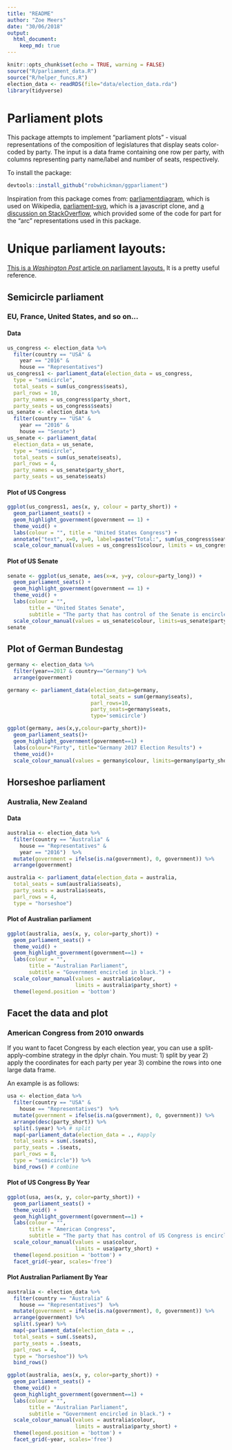```yaml
---
title: "README"
author: "Zoe Meers"
date: "30/06/2018"
output: 
  html_document:
    keep_md: true
---
```


```r
knitr::opts_chunk$set(echo = TRUE, warning = FALSE)
source("R/parliament_data.R")
source("R/helper_funcs.R")
election_data <- readRDS(file="data/election_data.rda")
library(tidyverse)
```

# Parliament plots

This package attempts to implement "parliament plots" - visual representations of the composition of legislatures that display seats color-coded by party. The input is a data frame containing one row per party, with columns representing party name/label and number of seats,
respectively.

To install the package:
```r
devtools::install_github("robwhickman/ggparliament")
```

Inspiration from this package comes from: [parliamentdiagram](https://github.com/slashme/parliamentdiagram), which
is used on Wikipedia, [parliament-svg](https://github.com/juliuste/parliament-svg), which is a
javascript clone, and [a discussion on StackOverflow](http://stackoverflow.com/questions/42729174/creating-a-half-donut-or-parliamentary-seating-chart), which provided some of the code for part for the "arc" representations used in this package.

Unique parliament layouts:
==========================

[This is a *Washington Post* article on parliament layouts.](https://www.washingtonpost.com/news/monkey-cage/wp/2017/03/04/these-5-designs-influence-every-legislature-in-the-world-and-tell-you-how-each-governs/?utm_term=.e1e1c1c3c37b)
It is a pretty useful reference.


## Semicircle parliament

### EU, France, United States, and so on...

#### Data

```r
us_congress <- election_data %>%
  filter(country == "USA" &
    year == "2016" &
    house == "Representatives")
us_congress1 <- parliament_data(election_data = us_congress,
  type = "semicircle",
  total_seats = sum(us_congress$seats),
  parl_rows = 10,
  party_names = us_congress$party_short,
  party_seats = us_congress$seats)
us_senate <- election_data %>%
  filter(country == "USA" &
    year == "2016" &
    house == "Senate")
us_senate <- parliament_data(
  election_data = us_senate,
  type = "semicircle",
  total_seats = sum(us_senate$seats),
  parl_rows = 4,
  party_names = us_senate$party_short,
  party_seats = us_senate$seats)
```

#### Plot of US Congress

```r
ggplot(us_congress1, aes(x, y, colour = party_short)) +
  geom_parliament_seats() + 
  geom_highlight_government(government == 1) +
  theme_void() +
  labs(colour = "", title = "United States Congress") +
  annotate("text", x=0, y=0, label=paste("Total:", sum(us_congress$seats), "Reps"), fontface="bold", size=8) +
  scale_colour_manual(values = us_congress1$colour, limits = us_congress1$party_short)
```

#### Plot of US Senate

```r
senate <- ggplot(us_senate, aes(x=x, y=y, colour=party_long)) +
  geom_parliament_seats() + 
  geom_highlight_government(government == 1) +
  theme_void() +
  labs(colour = "", 
       title = "United States Senate",
       subtitle = "The party that has control of the Senate is encircled in black.") +
  scale_colour_manual(values = us_senate$colour, limits=us_senate$party_long)
senate 
```


## Plot of German Bundestag

```r
germany <- election_data %>%
  filter(year==2017 & country=="Germany") %>%
  arrange(government)

germany <- parliament_data(election_data=germany, 
                           total_seats = sum(germany$seats), 
                           parl_rows=10,
                           party_seats=germany$seats, 
                           type='semicircle')

ggplot(germany, aes(x,y,colour=party_short))+
  geom_parliament_seats()+
  geom_highlight_government(government==1) + 
  labs(colour="Party", title="Germany 2017 Election Results") + 
  theme_void()+
  scale_colour_manual(values = germany$colour, limits=germany$party_short)
```


## Horseshoe parliament

### Australia, New Zealand

#### Data

```r
australia <- election_data %>%
  filter(country == "Australia" &
    house == "Representatives" &
    year == "2016")  %>% 
  mutate(government = ifelse(is.na(government), 0, government)) %>% 
  arrange(government) 

australia <- parliament_data(election_data = australia,
  total_seats = sum(australia$seats),
  party_seats = australia$seats,
  parl_rows = 4,
  type = "horseshoe")
```

#### Plot of Australian parliament


```r
ggplot(australia, aes(x, y, color=party_short)) +
  geom_parliament_seats() + 
  theme_void() +
  geom_highlight_government(government==1) + 
  labs(colour = "", 
       title = "Australian Parliament",
       subtitle = "Government encircled in black.") +
  scale_colour_manual(values = australia$colour, 
                      limits = australia$party_short) + 
  theme(legend.position = 'bottom') 
```



## Facet the data and plot 
 
### American Congress from 2010 onwards

If you want to facet Congress by each election year, you can use a split-apply-combine strategy in the dplyr chain.
You must:
1) split by year
2) apply the coordinates for each party per year
3) combine the rows into one large data frame.

An example is as follows:
```r
usa <- election_data %>%
  filter(country == "USA" &
    house == "Representatives")  %>% 
  mutate(government = ifelse(is.na(government), 0, government)) %>% 
  arrange(desc(party_short)) %>% 
  split(.$year) %>% # split
  map(~parliament_data(election_data = ., #apply
  total_seats = sum(.$seats),
  party_seats = .$seats,
  parl_rows = 8,
  type = "semicircle")) %>%
  bind_rows() # combine
```

#### Plot of US Congress By Year
```r
ggplot(usa, aes(x, y, color=party_short)) +
  geom_parliament_seats() + 
  theme_void() +
  geom_highlight_government(government==1) + 
  labs(colour = "", 
       title = "American Congress",
       subtitle = "The party that has control of US Congress is encircled in black.") +
  scale_colour_manual(values = usa$colour, 
                      limits = usa$party_short) + 
  theme(legend.position = 'bottom') + 
  facet_grid(~year, scales='free')
```


#### Plot Australian Parliament By Year
```r
australia <- election_data %>%
  filter(country == "Australia" &
    house == "Representatives")  %>% 
  mutate(government = ifelse(is.na(government), 0, government)) %>% 
  arrange(government) %>% 
  split(.$year) %>%
  map(~parliament_data(election_data = .,
  total_seats = sum(.$seats),
  party_seats = .$seats,
  parl_rows = 4,
  type = "horseshoe")) %>%
  bind_rows()
```

```r
ggplot(australia, aes(x, y, color=party_short)) +
  geom_parliament_seats() + 
  theme_void() +
  geom_highlight_government(government==1) + 
  labs(colour = "", 
       title = "Australian Parliament",
       subtitle = "Government encircled in black.") +
  scale_colour_manual(values = australia$colour, 
                      limits = australia$party_short) + 
  theme(legend.position = 'bottom') + 
  facet_grid(~year, scales='free')
```
